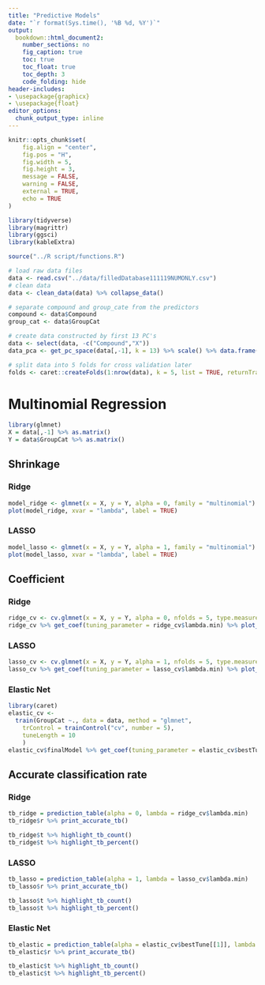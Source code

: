 ```yaml
---
title: "Predictive Models"
date: "`r format(Sys.time(), '%B %d, %Y')`"
output:
  bookdown::html_document2:
    number_sections: no
    fig_caption: true
    toc: true
    toc_float: true
    toc_depth: 3
    code_folding: hide
header-includes:
- \usepackage{graphicx}
- \usepackage{float}
editor_options:
  chunk_output_type: inline
---
```


```r
knitr::opts_chunk$set(
	fig.align = "center",
	fig.pos = "H",
	fig.width = 5,
	fig.height = 3,
	message = FALSE,
	warning = FALSE,
	external = TRUE,
	echo = TRUE
)

library(tidyverse)
library(magrittr)
library(ggsci)
library(kableExtra)

source("../R script/functions.R")
```


```r
# load raw data files
data <- read.csv("../data/filledDatabase111119NUMONLY.csv")
# clean data 
data <- clean_data(data) %>% collapse_data()

# separate compound and group_cate from the predictors
compound <- data$Compound
group_cat <- data$GroupCat

# create data constructed by first 13 PC's
data <- select(data, -c("Compound","X"))
data_pca <- get_pc_space(data[,-1], k = 13) %>% scale() %>% data.frame()

# split data into 5 folds for cross validation later
folds <- caret::createFolds(1:nrow(data), k = 5, list = TRUE, returnTrain = FALSE)
```


# Multinomial Regression

```r
library(glmnet)
X = data[,-1] %>% as.matrix()
Y = data$GroupCat %>% as.matrix()
```

## Shrinkage {.tabset}

### Ridge

```r
model_ridge <- glmnet(x = X, y = Y, alpha = 0, family = "multinomial")
plot(model_ridge, xvar = "lambda", label = TRUE)
```

### LASSO

```r
model_lasso <- glmnet(x = X, y = Y, alpha = 1, family = "multinomial")
plot(model_lasso, xvar = "lambda", label = TRUE)
```


## Coefficient {.tabset}

### Ridge 

```r
ridge_cv <- cv.glmnet(x = X, y = Y, alpha = 0, nfolds = 5, type.measure = "deviance", family = "multinomial") 
ridge_cv %>% get_coef(tuning_parameter = ridge_cv$lambda.min) %>% plot_coef()
```

### LASSO

```r
lasso_cv <- cv.glmnet(x = X, y = Y, alpha = 1, nfolds = 5, type.measure = "deviance", family = "multinomial")
lasso_cv %>% get_coef(tuning_parameter = lasso_cv$lambda.min) %>% plot_coef()
```

### Elastic Net

```r
library(caret)
elastic_cv <- 
  train(GroupCat ~., data = data, method = "glmnet",
    trControl = trainControl("cv", number = 5),
    tuneLength = 10
    )
elastic_cv$finalModel %>% get_coef(tuning_parameter = elastic_cv$bestTune$lambda) %>% plot_coef()
```



## Accurate classification rate {.tabset}

### Ridge

```r
tb_ridge = prediction_table(alpha = 0, lambda = ridge_cv$lambda.min) 
tb_ridge$r %>% print_accurate_tb()

tb_ridge$t %>% highlight_tb_count()
tb_ridge$t %>% highlight_tb_percent()
```


### LASSO

```r
tb_lasso = prediction_table(alpha = 1, lambda = lasso_cv$lambda.min) 
tb_lasso$r %>% print_accurate_tb()

tb_lasso$t %>% highlight_tb_count() 
tb_lasso$t %>% highlight_tb_percent()
```

### Elastic Net

```r
tb_elastic = prediction_table(alpha = elastic_cv$bestTune[[1]], lambda = elastic_cv$bestTune[[2]]) 
tb_elastic$r %>% print_accurate_tb()

tb_elastic$t %>% highlight_tb_count() 
tb_elastic$t %>% highlight_tb_percent()
```


